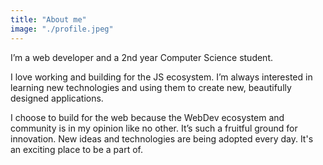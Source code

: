 ```yaml
---
title: "About me"
image: "./profile.jpeg"
---
```



I’m a <Underlining>web developer</Underlining> and a 2nd year <Underlining>Computer Science student</Underlining>.

I love working and building for the JS ecosystem. I’m always interested in learning new
technologies and using them to <Underlining>create new, beautifully designed applications</Underlining>.

I choose to build for the web because the WebDev ecosystem and community <Underlining>is in my opinion like no other</Underlining>. It’s such a fruitful ground for innovation. New ideas and technologies are being adopted every day. It's an exciting place to be a part of.
